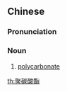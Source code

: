 ==Chinese==
{{zh-forms|type=13}}

===Pronunciation===
{{zh-pron
|m=jùtànsuānzhǐ
|c=zeoi6 taan3 syun1 zi2
|cat=n
}}

===Noun===
{{zh-noun}}

# {{lb|zh|chemistry}} [[polycarbonate]]

[[th:聚碳酸酯]]